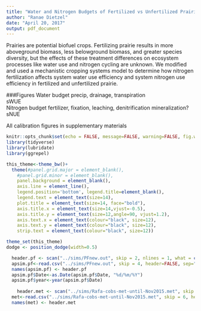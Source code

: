 ```yaml
---
title: "Water and Nitrogen Budgets of Fertilized vs Unfertilized Prairie"
author: "Ranae Dietzel"
date: "April 20, 2017"
output: pdf_document
---
```


Prairies are potential biofuel crops. Fertilizing prairie results in more aboveground biomass, less belowground biomass, and greater species diversity, but the effects of these treatment differences on ecosystem processes like water use and nitrogen cycling are unknown. We modified and used a mechanistic cropping systems model to determine how nitrogen fertilization affects system water use efficiency and system nitrogen use efficiency in fertilized and unfertilized prairie. 

###Figures
Water budget   precip, drainage, transpiration     
sWUE           
Nitrogen budget   fertilizer, fixation, leaching, denitrification   mineralization?  
sNUE  

All calibration figures in supplementary materials  

```r
knitr::opts_chunk$set(echo = FALSE, message=FALSE, warning=FALSE, fig.width = 12, fig.height = 5)
library(tidyverse)
library(lubridate)
library(ggrepel)
```

```r
this_theme<-theme_bw()+
  theme(#panel.grid.major = element_blank(),
    #panel.grid.minor = element_blank(),
    panel.background = element_blank(),
    axis.line = element_line(),
    legend.position='bottom', legend.title=element_blank(),
    legend.text = element_text(size=14),
    plot.title = element_text(size=14, face="bold"),
    axis.title.x = element_text(size=14,vjust=-0.5),
    axis.title.y = element_text(size=12,angle=90, vjust=1.2),
    axis.text.x = element_text(colour="black", size=12),
    axis.text.y = element_text(colour="black", size=12), 
    strip.text = element_text(colour="black", size=12))

theme_set(this_theme)
dodge <- position_dodge(width=0.5)
```  

```r
  header.pf <- scan("../sims/PFnew.out", skip = 2, nlines = 1, what = character(), sep="")
  apsim.pf<-read.csv("../sims/PFnew.out", skip = 4, header=FALSE, sep="", na.strings = "?")
  names(apsim.pf) <- header.pf
  apsim.pf$Date<-as.Date(apsim.pf$Date, "%d/%m/%Y")
  apsim.pf$year<-year(apsim.pf$Date)
  
    header.met <- scan("../sims/Rafa-cobs-met-until-Nov2015.met", skip = 4, nlines = 1, what = character(), sep="")
  met<-read.csv("../sims/Rafa-cobs-met-until-Nov2015.met", skip = 6, header=FALSE, sep="", na.strings = "?")
  names(met) <- header.met
  

```
  
  
  
  
  
  
  
  
  
  
  
  
